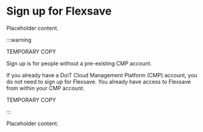 # Sign up for Flexsave

Placeholder content.

:::warning

TEMPORARY COPY

Sign up is for people without a pre-existing CMP account.

If you already have a DoiT Cloud Management Platform (CMP) account, you do not
need to sign up for Flexsave. You already have access to Flexsave from within
your CMP account.

TEMPORARY COPY

:::

Placeholder content.
